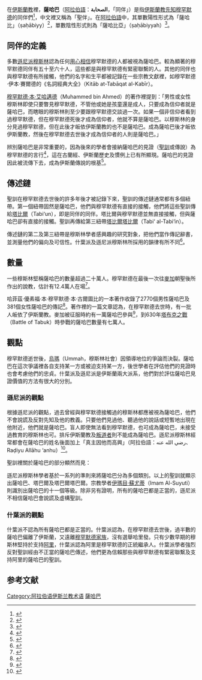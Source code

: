 {{islam}}
在[[伊斯蘭教|伊斯蘭教]]裡，'''薩哈巴'''（[[阿拉伯語|阿拉伯語]]：'''الصحابة'''，「同伴」）是指[[伊斯蘭教中的先知|伊斯蘭教先知]][[穆罕默德|穆罕默德]]的同伴們<ref>{{cite book | language = en | author = Yahiya Emerick | title = ''The complete idiot's guide to understanding Islam'' | url = http://books.google.com.hk/books?id=c4N4GwhuXYUC&pg=PA228 | date = 2002年 | publisher = Alpha Books | isbn = 0028642333 | pages = 第228頁 }}</ref>，中文裡又稱為「聖伴」。在[[阿拉伯語|阿拉伯語]]中，其單數陽性形式為「薩哈比」（ṣaḥābiyy）<ref>{{cite book | language = en | author = Sir James William Redhouse、Edward Granville Browne、Reynold Alleyne Nicholson、Alexander Rogers, Muḣammad ʻAsal | title = ''The Pearl-strings: A History of the Resúliyy Dynasty of Yemen''  | url = https://archive.org/details/pearlstringsahi00browgoog | date = 1908年 | publisher = E. J. Brill | pages = 第14頁 }}</ref>，單數陰性形式則為「薩哈比亞」（ṣaḥābiyyah）<ref>{{cite web | language = en | publisher = islamset.com | title = Hadith (Sayings of Prophet Muhammad PBUH) | url = http://www.islamset.com/islam/hadith/sayings/part-2.html | accessdate = 2009-09-26 | deadurl = yes | archiveurl = https://web.archive.org/web/20090810095306/http://www.islamset.com/islam/hadith/sayings/part-2.html | archivedate = 2009-08-10 }}</ref>。

== 同伴的定義 ==

多數[[遜尼派|遜尼派]][[穆斯林|穆斯林]]認為任何[[伊瑪尼|用心相信]]穆罕默德的人都被視為薩哈巴。較為顯著的穆罕默德同伴有五十至六十人，這些都是與穆罕默德有緊密聯繫的人。其他的同伴也與穆罕默德有所接觸，他們的名字和生平都被記錄在一些宗教文獻裡，如穆罕默德·伊本·賽爾德的《名詞經典大全》（Kitāb at-Tabāqat al-Kabīr）。

[[穆罕默德·本·艾哈邁德|穆罕默德·本·艾哈邁德]]（Muhammed bin Ahmed）的著作裡提到：「男性或女性穆斯林即使只要瞥見穆罕默德，不管他或她是孩童還是成人，只要成為信仰者就是薩哈巴，而瞎眼的穆斯林則至少要跟穆罕默德交談過一次。如果一個非信仰者看到過穆罕默德，但在穆罕默德死後才成為信仰者，他就不算是薩哈巴。以穆斯林的身分見過穆罕默德，但在此後才皈依伊斯蘭教的也不是薩哈巴。成為薩哈巴後才皈依伊斯蘭教，然後在穆罕默德去世後才成為信仰者的人則是薩哈巴。」

辨別薩哈巴是非常重要的，因為後來的學者會接納薩哈巴的見證（[[聖訓|聖訓]]或傳說）為穆罕默德的言行<ref>{{cite book | language = en | author = Gilles Kepel | title = ''Jihad: the trail of political Islam''  | date = 2006年 | publisher = I.B.Tauris | isbn = 1845112571 | pages = 第404頁 }}</ref>，這在古蘭經、伊斯蘭歷史及慣例上已有所顯現。薩哈巴的見證因此被流傳下去，成為伊斯蘭傳說的根基<ref>{{cite book | language = en | author = Josef W. Meri | title = ''Medieval Islamic Civilization: An Encyclopedia'' | url = http://books.google.com.hk/books?id=H-k9oc9xsuAC&pg=PA168#v=onepage&q=&f=false | date = 2005年 | publisher = Routledge | isbn = 0415966906 | pages =  }}</ref>。

== 傳述鏈 ==

聖訓在穆罕默德去世後的許多年後才被記錄下來，聖訓的傳述鏈通常都有多個紐帶。第一個紐帶固然是薩哈巴，他們與穆罕默德有直接的接觸，他們將這些聖訓傳給[[先知同伴追随者|塔比爾]]（Tabi‘un），即是同伴的同伴。塔比爾與穆罕默德並無直接接觸，但與薩哈巴卻有直接的接觸。聖訓再傳給第三紐帶[[塔比爾塔比爾|塔比爾塔比爾]]（Tabi‘ al-Tabi‘in）。

傳述鏈的第二及第三紐帶是穆斯林學者感興趣的研究對象，把他們當作傳記辭書，並測量他們的偏向及可信性。什葉派及遜尼派穆斯林所採用的韻律有所不同<ref>{{cite book | language = en | author = Herbert Berg | title = ''The development of exegesis in early Islam: the authenticity of Muslim literature from the formative period'' | date = 2000年  | publisher = Routledge  | isbn = 0700712240 | pages = 第88-89頁 }}</ref>。

== 數量 ==

一些穆斯林堅稱薩哈巴的數量超過二十萬人。穆罕默德在最後一次往[[麥加|麥加]]朝聖後所作出的說教，估計有12.4萬人在場<ref>{{cite book | language = en | author = Khalid Latif Gauba | title = ''The prophet of the desert'' | date = 1963年  | publisher = Lion Press | pages = 第237頁 }}</ref>。

哈菲茲·優素福·本·穆罕默德·本·古爾圖比的一本著作收錄了2770個男性薩哈巴及381個女性薩哈巴的傳記<ref>{{cite book | language = en | author = Ahmad Fârûqî | title = ''Sahaba "The Blessed"''  | date = 2003年 | publisher = Hakîkat Kitâbevi | pages = 第349頁 }}</ref>。著作裡的一篇文章認為，在穆罕默德去世時，有一批人皈依了伊斯蘭教。麥加被征服時約有一萬薩哈巴參與<ref>{{cite book | language = en | author = Afzalur Rahman、Seerah Foundation | title = ''Muhammad: encyclopaedia of Seerah''  | series = 第3冊 | date = 1988年 | publisher = Muslim Schools Trust | isbn = 0907052177 | pages = 第243頁 }}</ref>，到630年[[塔布克之戰|塔布克之戰]]（Battle of Tabuk）時參戰的薩哈巴數量有七萬人。

== 觀點 ==

穆罕默德逝世後，[[烏瑪|烏瑪]]（Ummah，穆斯林社會）因領導地位的爭論而決裂。薩哈巴在這次爭議裡各自支持某一方或被迫支持某一方，後世學者在評估他們的見證時也會考慮他們的忠貞。什葉派及遜尼派是伊斯蘭兩大派系，他們對於評估薩哈巴見證價值的方法有很大的分別。

=== 遜尼派的觀點 ===

根據遜尼派的觀點，過去曾經與穆罕默德接觸過的穆斯林都應被視為薩哈巴，他們不會說謊及反對先知及他的教義。只要他們見過他、聽過他的說話或短暫地出現在他附近，他們就是薩哈巴。盲人即使無法看到穆罕默德，也可成為薩哈巴，未接受過教育的穆斯林也可。排斥伊斯蘭教及[[叛道|叛道者]]則不能成為薩哈巴。遜尼派穆斯林經常都會在薩哈巴的姓名後面加上「真主因他而高興」（阿拉伯語：رضي الله عنه、Raḍiyu Allāhu ‘anhu）<ref>{{cite book | language = en | author = Ruth Roded | title = ''Women in Islamic biographical collections: from Ibn Saʻd to Who's who'' | url = http://books.google.com.hk/books?id=9jWkanrLpz4C&pg=PA16#v=onepage&q=&f=false | date = 1994年 | publisher = Lynne Rienner Publishers | isbn = 1555874428 | pages = 第16頁 }}</ref>。

聖訓裡關於薩哈巴的部分顯然而見：

{{Cquote|阿卜杜拉·伊本·馬斯歐德轉述穆罕默德的話：「最出色的人們都是我的同輩，繼之就是緊隨著他們的人，再繼之就是緊隨著那些人的人。」<ref>{{cite book | language = en | author = Abdel Bari Atwan | title = ''The secret history of al Qaeda'' | url = http://books.google.com.hk/books?id=1jjLvDE5Fy8C&pg=PA71#v=onepage&q=&f=false | date = 2008年 | publisher = University of California Press | isbn = 0520255615 | pages = 第71頁 }}</ref>}}

遜尼派穆斯林學者基於一系列的準則來將薩哈巴分為多個類別。以上的聖訓就顯示出薩哈巴、塔巴爾及塔巴爾塔巴爾。宗教學者[[伊瑪目·蘇尤蒂|伊瑪目·蘇尤蒂]]（Imam Al-Suyuti）則識別出薩哈巴的十一個等級。除非另有證明，所有的薩哈巴都是正當的，遜尼派不相信薩哈巴會說謊及虛構聖訓。

=== 什葉派的觀點 ===

什葉派不認為所有薩哈巴都是正當的。什葉派認為，在穆罕默德去世後，過半數的薩哈巴偏離了伊斯蘭，又遠離[[穆罕默德家族|穆罕默德家族]]，沒有選舉哈里發。只有少數早期的穆斯林堅持於支持[[阿里·本·阿比·塔利卜|阿里]]，什葉派認為阿里是穆罕默德的正統繼承人。什葉派學者強烈反對聖訓經由不正當的薩哈巴傳述，他們更為信賴那些與穆罕默德有緊密聯繫及支持阿里的薩哈巴的聖訓。

== 参考文献 ==
{{Reflist|30em}}

{{伊斯蘭教主題}}
{{Authority control}}

[[Category:阿拉伯语伊斯兰教术语|Category:阿拉伯语伊斯兰教术语]]
[[Category:薩哈巴|]]